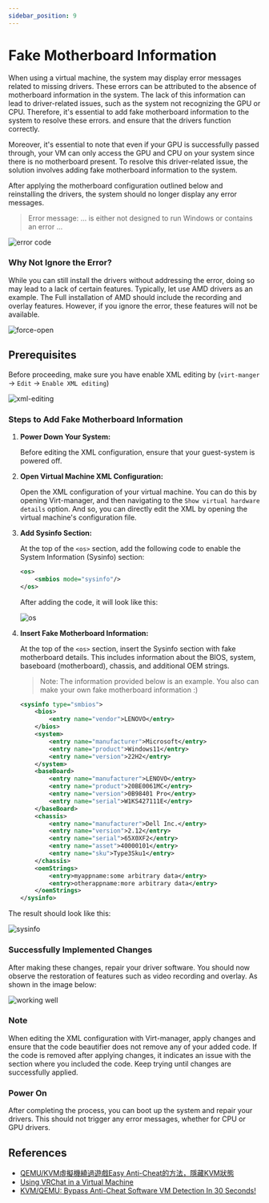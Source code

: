 ```yaml
---
sidebar_position: 9
---
```


# Fake Motherboard Information

When using a virtual machine, the system may display error messages related to missing drivers. These errors can be attributed to the absence of motherboard information in the system. The lack of this information can lead to driver-related issues, such as the system not recognizing the GPU or CPU. Therefore, it's essential to add fake motherboard information to the system to resolve these errors. and ensure that the drivers function correctly.

Moreover, it's essential to note that even if your GPU is successfully passed through, your VM can only access the GPU and CPU on your system since there is no motherboard present. To resolve this driver-related issue, the solution involves adding fake motherboard information to the system.

After applying the motherboard configuration outlined below and reinstalling the drivers, the system should no longer display any error messages.

>Error message: ... is either not designed to run Windows or contains an error ...

![error code](./images/fake-motherboard-add/error-code.png)

### Why Not Ignore the Error?

While you can still install the drivers without addressing the error, doing so may lead to a lack of certain features. Typically, let use AMD drivers as an example. The Full installation of AMD should include the recording and overlay features. However, if you ignore the error, these features will not be available.

![force-open](./images/fake-motherboard-add/force-open.png)

## Prerequisites

Before proceeding, make sure you have enable XML editing by (`virt-manger` -> `Edit` -> `Enable XML editing`)

![xml-editing](./images/fake-motherboard-add/xml-editing.png)

### Steps to Add Fake Motherboard Information

1. **Power Down Your System:**

   Before editing the XML configuration, ensure that your guest-system is powered off.

2. **Open Virtual Machine XML Configuration:**
   
   Open the XML configuration of your virtual machine. You can do this by opening Virt-manager, and then navigating to the `Show virtual hardware details` option. And so, you can directly edit the XML by opening the virtual machine's configuration file.

3. **Add Sysinfo Section:**

   At the top of the `<os>` section, add the following code to enable the System Information (Sysinfo) section:

   ```xml
   <os>
       <smbios mode="sysinfo"/>
   </os>
   ```

   After adding the code, it will look like this:

   ![os](./images/fake-motherboard-add/os.png)

4. **Insert Fake Motherboard Information:**

   At the top of the `<os>` section, insert the Sysinfo section with fake motherboard details. This includes information about the BIOS, system, baseboard (motherboard), chassis, and additional OEM strings.

   >Note: The information provided below is an example. You also can make your own fake motherboard information :)

   ```xml
   <sysinfo type="smbios">
       <bios>
           <entry name="vendor">LENOVO</entry>
       </bios>
       <system>
           <entry name="manufacturer">Microsoft</entry>
           <entry name="product">Windows11</entry>
           <entry name="version">22H2</entry>
       </system>
       <baseBoard>
           <entry name="manufacturer">LENOVO</entry>
           <entry name="product">20BE0061MC</entry>
           <entry name="version">0B98401 Pro</entry>
           <entry name="serial">W1KS427111E</entry>
       </baseBoard>
       <chassis>
           <entry name="manufacturer">Dell Inc.</entry>
           <entry name="version">2.12</entry>
           <entry name="serial">65X0XF2</entry>
           <entry name="asset">40000101</entry>
           <entry name="sku">Type3Sku1</entry>
       </chassis>
       <oemStrings>
           <entry>myappname:some arbitrary data</entry>
           <entry>otherappname:more arbitrary data</entry>
       </oemStrings>
   </sysinfo>
   ```

The result should look like this:

![sysinfo](./images/fake-motherboard-add/sysinfo.png)

### Successfully Implemented Changes

After making these changes, repair your driver software. You should now observe the restoration of features such as video recording and overlay. As shown in the image below:

![working well](./images/fake-motherboard-add/working-well.png)

### Note

When editing the XML configuration with Virt-manager, apply changes and ensure that the code beautifier does not remove any of your added code. If the code is removed after applying changes, it indicates an issue with the section where you included the code. Keep trying until changes are successfully applied.

### Power On

After completing the process, you can boot up the system and repair your drivers. This should not trigger any error messages, whether for CPU or GPU drivers.

## References

- [QEMU/KVM虛擬機繞過遊戲Easy Anti-Cheat的方法，隱藏KVM狀態](https://ivonblog.com/posts/qemu-kvm-bypass-easy-anti-cheat/)
- [Using VRChat in a Virtual Machine](https://docs.vrchat.com/docs/using-vrchat-in-a-virtual-machine)
- [KVM/QEMU: Bypass Anti-Cheat Software VM Detection In 30 Seconds!](https://onion.tube/watch?v=Iass2FMHHng)
